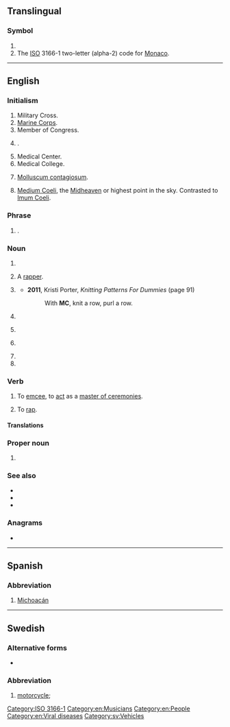{{also|mc|Mc|mC|Mc-|.mc}}
==Translingual==

===Symbol===
{{head|mul|symbol}}

# {{SI-unit-abb|mega|coulomb|[[electric charge]]}}
# The [[ISO]] 3166-1 two-letter (alpha-2) code for [[Monaco]].

[[Category:ISO 3166-1]]

----

==English==

===Initialism===
{{rfc-header|Initialism}}
{{head|en|initialism}}

# Military Cross.
# [[Marine Corps]].
# Member of Congress.
# {{w|Mastercard}}.
# Medical Center.
# Medical College.
# {{lb|en|medicine|pathology}} [[molluscum contagiosum|Molluscum contagiosum]].
# {{lb|en|astrology}} [[Medium Coeli]], the [[Midheaven]] or highest point in the sky. Contrasted to [[Imum Coeli]].

===Phrase===
{{en-phrase}}

# {{lb|en|texting}} {{initialism of|[[Merry Christmas]]}}.

===Noun===
{{en-noun|~|s|MC's}}

# {{initialism of|master of ceremonies|lang=en}}
# {{lb|en|music|slang}} A [[rapper]].
# {{lb|en|knitting}} {{initialism of|[[main]] [[colour]]|lang=en}}
#* '''2011''', Kristi Porter, ''Knitting Patterns For Dummies'' (page 91)
#*: With '''MC''', knit a row, purl a row.
# {{lb|en|textiles}} {{initialism of|[[matching]] [[colour]]|lang=en}}
# {{lb|en|computing}} {{initialism of|[[movie]] [[clip]]|lang=en}}
# {{initialism of|methylene chloride|lang=en}} {{gloss|dichloromethane}}
# {{initialism of|[[motorcycle]] [[club]]|lang=en}}
# {{initialism of|[[mail]] [[code]]|lang=en}} <!--what is a mail code?-->

===Verb===
{{en-verb}}

# To [[emcee]], to [[act]] as a [[master of ceremonies]].
# {{lb|en|music}} To [[rap]].

====Translations====
{{trans-see|emcee}}
{{trans-see|rap}}

===Proper noun===
{{en-proper noun}}

# {{lb|en|video games|informal}} {{initialism of|{{w|Minecraft}}|lang=en}}

===See also===
* {{l|en|Mc}}
* {{l|en|mc}}
* {{l|en|Mac}}

===Anagrams===
* {{anagrams|en|a=cm|CM|cM}}

[[Category:en:Musicians]]
[[Category:en:People]]
[[Category:en:Viral diseases]]

----

==Spanish==

===Abbreviation===
{{rfc-header|Abbreviation}}
{{head|es|abbreviation}}

# [[Michoacán]] {{gloss|Mexican state}}

----

==Swedish==

===Alternative forms===
* {{l|sv|mc}}

===Abbreviation===
{{rfc-header|Abbreviation}}
{{head|sv|abbreviation|g=c}}

# [[motorcycle]]; {{abbreviation of|motorcykel|lang=sv}}

[[Category:sv:Vehicles]]